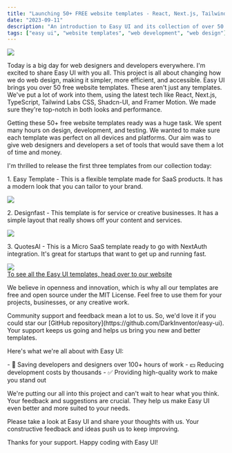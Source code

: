 ```yaml
---
title: "Launching 50+ FREE website templates - React, Next.js, Tailwind CSS"
date: "2023-09-11"
description: "An introduction to Easy UI and its collection of over 50 templates for web development."
tags: ["easy ui", "website templates", "web development", "web design"]
---
```


<div className="flex justify-center mx-auto text-center max-w-[100%]">
<img src="https://dev-to-uploads.s3.amazonaws.com/uploads/articles/el6klpqpfdhcpbcdhuk1.png" className="border-none rounded-lg"/>
</div> 

<div className="flex flex-col justify-center items-center mx-auto max-w-full">
<p className="pb-4 max-w-[60%] py-5 text-lg leading-7">Today is a big day for web designers and developers everywhere. I'm excited to share Easy UI with you all. This project is all about changing how we do web design, making it simpler, more efficient, and accessible. Easy UI brings you over 50 free website templates. These aren't just any templates. We've put a lot of work into them, using the latest tech like React, Next.js, TypeScript, Tailwind Labs CSS, Shadcn-UI, and Framer Motion. We made sure they're top-notch in both looks and performance.</p>

<p className="pb-4 max-w-[60%] py-5 text-lg leading-7">Getting these 50+ free website templates ready was a huge task. We spent many hours on design, development, and testing. We wanted to make sure each template was perfect on all devices and platforms. Our aim was to give web designers and developers a set of tools that would save them a lot of time and money.</p>

<p className="pb-4 max-w-[60%] py-5 text-lg leading-7">I'm thrilled to release the first three templates from our collection today:</p>


<p className="pb-4 max-w-[60%] py-5 text-lg leading-7 flex justify-center mx-auto items-center flex-col text-start"> 1. Easy Template - This is a flexible template made for SaaS products. It has a modern look that you can tailor to your brand.</p>

<div className="flex justify-center mx-auto text-center border p-2 rounded-lg mt-2">
  <img src="https://dev-to-uploads.s3.amazonaws.com/uploads/articles/5674u9hu1gyetwmj3h43.png" className="border-none rounded-lg"/>
</div>


<p className="pb-4 max-w-[60%] py-5 text-lg leading-7 flex justify-center mx-auto items-center flex-col text-start">2. Designfast - This template is for service or creative businesses. It has a simple layout that really shows off your content and services.</p>

<div className="flex justify-center mx-auto text-center border p-2 rounded-lg mt-2">
  <img src="https://dev-to-uploads.s3.amazonaws.com/uploads/articles/cfxji6nm2t2y89f7aio4.png" className="border-none rounded-lg"/>
</div>

<p className="pb-4 max-w-[60%] py-5 text-lg leading-7 flex justify-center mx-auto items-center flex-col text-start">3. QuotesAI - This is a Micro SaaS template ready to go with NextAuth integration. It's great for startups that want to get up and running fast. </p>

<div className="flex justify-center mx-auto text-center border p-2 rounded-lg mt-2">
  <img src="https://dev-to-uploads.s3.amazonaws.com/uploads/articles/g1d69fvy2vkwibmgvohh.png" className="border-none rounded-lg"/>
</div>

<div className="flex justify-center mx-auto text-center">
<a href="https://easyui.pro/" className="underline font-semi-bold text-lg py-5">To see all the Easy UI templates, head over to our website</a>
</div>

<div className="flex justify-center mx-auto flex-col">
<p className="pb-4 max-w-[60%] py-5 text-lg leading-7 flex justify-start  items-start flex-col text-start">We believe in openness and innovation, which is why all our templates are free and open source under the MIT License. Feel free to use them for your projects, businesses, or any creative work.</p>

<p className="pb-4 max-w-[60%] py-5 text-lg leading-7 items-start flex-col">Community support and feedback mean a lot to us. So, we'd love it if you could star our [GitHub repository](https://github.com/DarkInventor/easy-ui). Your support keeps us going and helps us bring you new and better templates.</p>

<p className="pb-4 max-w-[60%] py-5 text-lg leading-7 flex-col">Here's what we're all about with Easy UI:</p>

<p className="pb-4 mt-5 text-lg leading-7 items-start flex flex-col items-center mx-auto justify-center border rounded-lg p-2 mb-4 w-full">
- 🚀 Saving developers and designers over 100+ hours of work
- 💵 Reducing development costs by thousands
- ✅ Providing high-quality work to make you stand out
</p>
</div>

<p className="pb-4 max-w-[60%] py-5 text-lg leading-7 items-start ">We're putting our all into this project and can't wait to hear what you think. Your feedback and suggestions are crucial. They help us make Easy UI even better and more suited to your needs.</p>

<p className="pb-4 max-w-[60%] py-5 text-lg leading-7 items-start ">Please take a look at Easy UI and share your thoughts with us. Your constructive feedback and ideas push us to keep improving.</p>

<p className="pb-4 max-w-[60%] py-5 text-lg leading-7 items-start font-semibold tracking-tight leading-7">Thanks for your support. Happy coding with Easy UI! </p>

</div>